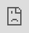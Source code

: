 ```yaml
---
title: "Building Open Scientific Communities "
subtitle: "🏫<br>lessons learnt so far</br>"
author: "Anna Krystalli - University of Sheffield RSE"
date: "2016/12/12"
output:
  xaringan::moon_reader:
    lib_dir: libs
    yolo: true
    nature:
      beforeInit: "https://platform.twitter.com/widgets.js"
      highlightStyle: github
      highlightLines: true
      countIncrementalSlides: false
      
    #css: slides.css
---
```

<style type = "text/css">
h1 {color: #0eba6f;
    font-size: 26px;}
</style>


```r
options(htmltools.dir.version = FALSE)
library(emo)
```



# SSI - software sustainability institute, UK 


### cultivating better, more sustainable, research software to enable world-class research


--

#### response to request for support to attend this meeting:

> we’d like this to happen, ...like the outputs to be open, ...like to be able to translate anything developed to the UK

<br>

![](https://www.software.ac.uk/themes/ssi/ssi_logo_with_name-small2.png)

---
class: center


# University of Sheffield RSE - June 2017
![](assets/rse_team.jpg)

---

# me [@annakrystalli](https://twitter.com/annakrystalli)

* ## \#rstats & data science

--

* ## open reproducible science
--

* ## community & capacity building

--

drives many of the examples used

---
class: inverse
background-image: url("assets/remit.png")

# **our brief:**

.footnote[slide credit: [Mike Croucher](https://github.com/mikecroucher/RSE_2017_keynote_presentation)]

---
class: inverse
background-image: url("assets/resources.png")

# **our resources:**

.footnote[slide credit: [Mike Croucher](https://github.com/mikecroucher/RSE_2017_keynote_presentation)]
---
class: center, middle


<iframe src="https://giphy.com/embed/g79am6uuZJKSc" style="position:fixed; top:0px; left:0px; bottom:0px; right:0px; width:100%; height:100%; border:none; margin:0; padding:0; overflow:hidden; z-index:999999;" class="giphy-embed" allowFullScreen></iframe><p><a href="https://giphy.com/gifs/fire-computer-nerd-g79am6uuZJKSc"></a></p>

---
class: inverse, center, middle
### It's clear

--

## WE NEED HELP!
---
class: inverse, center, top

background-image: url("https://4.bp.blogspot.com/-YTTmtOiby8w/WaIdVyEONuI/AAAAAAAAYqs/UPj8tpx4c7Qh8a4zlu0Vh-D15pAH-bTswCLcBGAs/s1600/community.gif")


# Community! 
#### to the rescue

---
layout: true

# Communites of Practice



---
background-image: url(https://lh5.googleusercontent.com/zZp_zQgJeszbMcHkypNMCboMCvKpNVJgBZfKzrSbevXVxKm5kWhdN2XXQmZnHYHXYjiDB-GXuv-R7wBvwSQCg-xGNmylxU7mi5yjfFHVFsesXEuVCXuAP2bPIvbZMmKfB9AFezo)

.footnote[image credit: [CoP blogspot](http://communitiesofpractice601.blogspot.co.uk/)]

---
> ### **bringing outsiders in through practice and participation**

--

## the ingredients

- #### Domain
- #### Community
- #### Practice

---
## the magic

 * #### social capital
 
--
 
 * #### network of collaborative relationships.
 
--
 
 * #### shared, codified repertoir of best practice.
    * supplement by channels of tacit knowledge flow.

---
## open science communities

--

### **digital communities of practice :**

* leverage the internet and modern digital tools to codify, document and develop, share and communicate community knowledge.

* leverage networks for knowledge and culture propagation

* actively invite and encourage participation

---
## global: as member
 
 * [Mozilla Science Lab](https://science.mozilla.org/)
 
 * [rOpenSci](https://ropensci.org/)
 
 * [Software Carpentry](https://software-carpentry.org/)
 
---
## local: as organiser

- [Sheffierd R User group](https://www.meetup.com/SheffieldR-Sheffield-R-Users-Group/)

- [shef datavis]() <- in development

---
layout: true

# developing communites of practice

---
class: center, middle

---
layout: true

# Know your community

---
class: inverse, center, middle

---
## clarify domain

> ### Key to adding value
--

* who are?

--
* what do they want?

---
## shef datavis survey
![](assets/position.png)

---
## shef datavis survey
![](assets/department.png)

---
## shef datavis survey
![](assets/interest_tools.png)




---
layout: true
# Knowledge, skill & interest are distributed

---
class: inverse, center, middle

---
## shef datavis survey results:

![](assets/viz_use.png)


---
## shef datavis survey results:

![](assets/experience.png)


---
layout: true
# knowledge codification, documentation and accesibility is key

---
class: inverse, center, middle
---

### For knowledge to spread through the network, people need **access to information**




- open materials on github (eg Carpentries, Open Leaders curriculum)
- [flash mobbing stack overflow](http://www.decisionsciencenews.com/2009/09/03/r-flashmob-2-tuesday-8-september-2009/)
- [Rstudio](https://community.rstudio.com/) & [rOpenSci](https://discuss.ropensci.org/) discussion boards
- rOpensi peer review on github
- wikis
- [blogs](http://awesome-blogdown.com/)

---


### the self-documenting nature of these tools:
* #### community documention (formal and of dicussions) has become easier:

--

* #### communication and documentation are converging.
---
## foundations still required

---

### [OxShef dataviz](https://oxshef.github.io/oxshef_charts/)

![](assets/oxshef.png)


.footnote[full credits for work so far to [Martin Hadley]()]

---
layout: true
# facilitate evolution

---
class: inverse, center, middle
---

## reusable templating

--
* open generalisable and translatable approaches preferable

--

* easier to build on
--

* easier to customise
---
layout: true
# Community == Communication
---
class: inverse, center, middle
---
class: inverse
background-image: url("assets/switchboard.jpeg")

--

## Communication channels

<br>

### For knowledge to spread and relationships to flourish, people need to talk

---

### imperative for the spread of **tacit knowledge**

> the valuable context-based experiences that cannot easily be captured, codified and stored

---

### direct communication: 
#### well moderated slack / gitter channels e.g. 
- \#R4DS
- rOpensci
- repo level gitter channels
    >  moderator can encourage more useful content to blogs, discussion boards, repo issues etc.

--

### currated communication: 
#### disucssion boards e.g. 
- Rstudio
- rOpenSci


---

### dialog between inside and outside communities important

- #### blogs & newsletters `r emo::ji("newspaper")`

- #### **Community Calls** `r emo::ji("sparkles")`


---

### FORCE17 [Meet them where they are!](https://docs.google.com/document/d/1BeQfe4Q3jnH8P87fKjC94Sx6zSnHLrbdtAV0j8wR3sQ/edit#)
#### Force2017 meets Berliner researchers: exchange perspectives on open research

![](assets/force17.png)

---
layout: true
# encourage story telling
---
class: inverse, center, middle
---
class: inverse
background-image: url(http://buffalo7.co.uk/wp-content/uploads/2016/11/storytelling-for-presentations2.jpg)

### people love learning through stories

--

...we always have

---

## Code in the academy

### RSE blog series: software spotlight on TUoS postgrads
---
layout: true
# participation most effective when it's voluntary

---
class: inverse, center, middle

---
## people want to participate 

![](assets/interest.png)

---
## Make it easy to participate

- #### Leverage technology and automation
    e.g. Mozilla run a tight ship with the MozOpenLeaders
    
--
- ### Allow for a tiered levels of engagement according to:
    * skill
    * interests
    * commitment
    
---
layout: true
# fostering participation

---
class: inverse, center, middle
---
## members are:

> ...experiencing/continuously creating their shared identity through engaging in and contributing to the practices of their communities.

--

- ### people want to feel comfortable and included.

- ### people like to be acknowledged and validated.

---
## code of conduct

---
### important first step in establishing an inclusive culture

--

#### requires:

- requires training
- consistent enforcement
- continuous measurement/improvement.


---
background-image: url(https://raw.githubusercontent.com/acabunoc/open-source-strangeloop-2016/gh-pages/img/mentorship_14.jpg)

## mentorship programs

.footnote[image credit: [Abigail Cabunoc Mayes](https://github.com/acabunoc/open-source-strangeloop-2016/blob/gh-pages/img/mentorship_14.jpg)]

---

## support

### friendly, active community catalysers make a huge impact! e.g.  

* **Maëlle Salmon** ([@ma_salmon](https://twitter.com/ma_salmon)) as an **rOpensci** editor
    
* **Stefanie Butland** ([@StefanieButland](https://twitter.com/StefanieButland)) at **rOpensci** slack channel.

- **Jesse Maegan** [@kierisi](https://twitter.com/kierisi) for [#R4DS](https://medium.com/@kierisi/r4ds-january-challenge-69324561ef2b)

---
layout: true
# Communities of practice are social
---
class: inverse, center, middle
---


- #### people want to get together

- #### people love learning through challenges

- #### people like to have fun!


---

### good rhythm and variety of social practice.

- #### regular meetups / coding clubs

- #### one off events.
    * speaking events
    * workshops
    * coding / hack events


---

#### [organise a hack: NBN R Users Group hack:](http://sheffieldr.github.io/nbn-hack/)

<blockquote class="twitter-tweet" data-lang="en"><p lang="en" dir="ltr"><a href="https://twitter.com/Sheffield_R_?ref_src=twsrc%5Etfw">@Sheffield_R_</a> <a href="https://twitter.com/NBNTrust?ref_src=twsrc%5Etfw">@NBNTrust</a> <a href="https://twitter.com/hashtag/BiodiversityHack?src=hash&amp;ref_src=twsrc%5Etfw">#BiodiversityHack</a> is go! First stage: data dive &amp; brainstorm! <a href="https://twitter.com/hashtag/rstats?src=hash&amp;ref_src=twsrc%5Etfw">#rstats</a> <a href="https://twitter.com/hashtag/openscience?src=hash&amp;ref_src=twsrc%5Etfw">#openscience</a> <a href="https://t.co/0N9Re8roM5">pic.twitter.com/0N9Re8roM5</a></p>&mdash; annakrystalli (@annakrystalli) <a href="https://twitter.com/annakrystalli/status/704723751007604737?ref_src=twsrc%5Etfw">March 1, 2016</a></blockquote>
<script async src="https://platform.twitter.com/widgets.js" charset="utf-8"></script>

---

#### organise a hack [Reprohack 2017 @ OpenCon London](http://rse.shef.ac.uk/blog/opencon_london/):

<blockquote class="twitter-tweet" data-lang="en"><p lang="en" dir="ltr">Woah! Successful double reproduction at <a href="https://twitter.com/hashtag/OpenCon?src=hash&amp;ref_src=twsrc%5Etfw">#OpenCon</a> - <a href="https://twitter.com/Scrumblebee?ref_src=twsrc%5Etfw">@Scrumblebee</a> <a href="https://twitter.com/annakrystalli?ref_src=twsrc%5Etfw">@annakrystalli</a> <a href="https://twitter.com/mariosge90?ref_src=twsrc%5Etfw">@mariosge90</a> congrats!! <a href="https://twitter.com/hashtag/openbiscuits?src=hash&amp;ref_src=twsrc%5Etfw">#openbiscuits</a> <a href="https://t.co/9Wp4AsFevz">pic.twitter.com/9Wp4AsFevz</a></p>&mdash; Jon Tennant (@Protohedgehog) <a href="https://twitter.com/Protohedgehog/status/932969845242695685?ref_src=twsrc%5Etfw">November 21, 2017</a></blockquote>
<script async src="https://platform.twitter.com/widgets.js" charset="utf-8"></script>




---

#### jump on to a wider event [Mozilla Global Sprint 2017 @ TUoS](http://rse.shef.ac.uk/blog/mozsprint-2017-at-the-university-of-sheffield/):

<blockquote class="twitter-tweet" data-lang="en"><p lang="en" dir="ltr">The results from <a href="https://twitter.com/hashtag/mozsprint?src=hash&amp;ref_src=twsrc%5Etfw">#mozsprint</a>, our 48-hour hackathon: 108 projects in 20 countries. (Plus, homemade Mozilla cakes.) <a href="https://t.co/YADAq7Nprn">https://t.co/YADAq7Nprn</a> <a href="https://t.co/1G6JB7OlwP">pic.twitter.com/1G6JB7OlwP</a></p>&mdash; Mozilla (@mozilla) <a href="https://twitter.com/mozilla/status/873178386222501888?ref_src=twsrc%5Etfw">June 9, 2017</a></blockquote>
<script async src="https://platform.twitter.com/widgets.js" charset="utf-8"></script>


---

#### jump on to a wider event [R Users Group Hacktoberfest series](http://rse.shef.ac.uk/blog/sheffieldR-hacktoberfest/):

<blockquote class="twitter-tweet" data-lang="en"><p lang="en" dir="ltr">.<a href="https://twitter.com/soayipm?ref_src=twsrc%5Etfw">@soayipm</a> &amp; I have been busy! <br><br>💀👻 <a href="https://twitter.com/hashtag/rstats?src=hash&amp;ref_src=twsrc%5Etfw">#rstats</a> <a href="https://twitter.com/github?ref_src=twsrc%5Etfw">@github</a> 🎃 ready for our <a href="https://twitter.com/Sheffield_R_?ref_src=twsrc%5Etfw">@Sheffield_R_</a> <a href="https://twitter.com/hashtag/Hacktoberfest?src=hash&amp;ref_src=twsrc%5Etfw">#Hacktoberfest</a> <a href="https://twitter.com/hashtag/Halloween?src=hash&amp;ref_src=twsrc%5Etfw">#Halloween</a>  special! <a href="https://t.co/eyr1LHEj4m">pic.twitter.com/eyr1LHEj4m</a></p>&mdash; annakrystalli (@annakrystalli) <a href="https://twitter.com/annakrystalli/status/925137330683416576?ref_src=twsrc%5Etfw">October 30, 2017</a></blockquote>
<script async src="https://platform.twitter.com/widgets.js" charset="utf-8"></script>


---
layout: true
# **Bridging communities**
---
background-image: url(http://jonlieffmd.com/wp-content/uploads/2014/11/bigstock-Network-36275953.jpg)
.footnote[Image credit: [http://jonlieffmd.com/](http://jonlieffmd.com/blog/neuron-networks-in-healthy-and-diseased-brains)]

--

## networks of networks

- #### channel members to other communities according to need and interest

--

  * links communities
  
  * reduces duplication of effort
  
  * encourages people to be their own node in the wider network


---
layout: true
# Digital skills for digital citizens
---
class: inverse, center, middle
---

## digital skills important for participation:

--

- #### git / github / markdown / literate programming

---

### training still important

--
* #### the Carpentries: 
  an invaluable foundational resource & model

--

* **Institutionally:** develop more custom training

--

* Join forces, stop re-inventing the wheel.

---



## training in getting help

- give people a rod to fish with

```r
library(reprex)
```


---

## soft skills:    

### Leadership & Mentoring skills

--

> key to being an effective node

---
layout: true

# Communities of practice as default mode
---
class: inverse, center, middle
---

## Research labs as CoPs

- focus on creating environment to practice at the lab level.

--

- low hanging fruit: work on tools to facilitate this.

---

## our own community of practice

- ## launch community call?

- ## codify practice and centralising eources.


---
![](https://cdn-images-1.medium.com/max/2000/1*d-Amyi03y73-S_cEc9pQXA.jpeg)

.footnote[image credit: [Nitya Wakhlu](http://journalismthatmatters.org/experienceengagement/wp-content/uploads/sites/507/2015/10/Chart2.jpg)]
